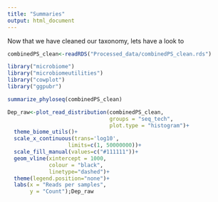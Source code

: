 ```yaml
---
title: "Summaries"
output: html_document
---
```


Now that we have cleaned our taxonomy, lets have a look to 



```r
combinedPS_clean<-readRDS("Processed_data/combinedPS_clean.rds")
```


```r
library("microbiome") 
library("microbiomeutilities")
library("cowplot")
library("ggpubr")
```



```r
summarize_phyloseq(combinedPS_clean)
```


```r
Dep_raw<-plot_read_distribution(combinedPS_clean, 
                                groups = "seq_tech", 
                                plot.type = "histogram")+
  theme_biome_utils()+
  scale_x_continuous(trans='log10',
                   limits=c(1, 50000000))+
  scale_fill_manual(values=c("#111111"))+
  geom_vline(xintercept = 1000, 
             colour = "black", 
             linetype="dashed")+
  theme(legend.position="none")+
  labs(x = "Reads per samples", 
       y = "Count");Dep_raw
```
